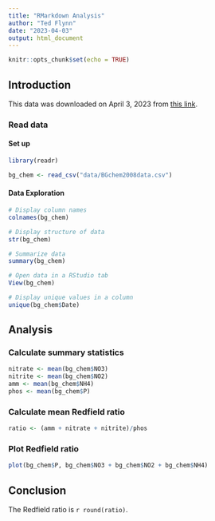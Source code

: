 ```yaml
---
title: "RMarkdown Analysis"
author: "Ted Flynn"
date: "2023-04-03"
output: html_document
---
```


```r
knitr::opts_chunk$set(echo = TRUE)
```

## Introduction
This data was downloaded on April 3, 2023 from [this link](https://arcticdata.io/catalog/view/doi:10.18739/A25T3FZ8X).

### Read data

#### Set up
```r
library(readr)
```

```r
bg_chem <- read_csv("data/BGchem2008data.csv")
```

#### Data Exploration
```r
# Display column names
colnames(bg_chem)

# Display structure of data
str(bg_chem)

# Summarize data 
summary(bg_chem)

# Open data in a RStudio tab
View(bg_chem)

# Display unique values in a column
unique(bg_chem$Date)
```

## Analysis

### Calculate summary statistics
```r
nitrate <- mean(bg_chem$NO3)
nitrite <- mean(bg_chem$NO2)
amm <- mean(bg_chem$NH4)
phos <- mean(bg_chem$P)
```


### Calculate mean Redfield ratio
```r
ratio <- (amm + nitrate + nitrite)/phos
```


### Plot Redfield ratio
```r
plot(bg_chem$P, bg_chem$NO3 + bg_chem$NO2 + bg_chem$NH4)
```

## Conclusion

The Redfield ratio is `r round(ratio)`.
